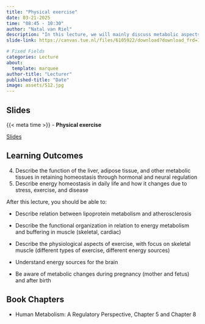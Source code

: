 ```yaml
---
title: "Physical exercise"
date: 03-21-2025
time: "08:45 - 10:30"
author: "Natal van Riel"
description: "In this lecture, we will mainly discuss metabolic aspects of skeletal muscle and exercise."
slide-link: https://canvas.tue.nl/files/6105922/download?download_frd=1

# Fixed Fields
categories: Lecture
about:
  template: marquee
author-title: "Lecturer"
published-title: "Date"
image: assets/512.jpg
---
```


## Slides
::: slide-deck
{{< meta time >}} - **Physical exercise**

::: slides
[Slides]({{< meta slide-link >}})
:::
:::

## Learning Outcomes

::: {.callout-important title="Principal Learning Outcomes:"}
4. Describe the function of the liver, adipose tissue, and other metabolic tissues in retaining homeostasis through hormonal and neural regulation
5. Describe energy homeostasis in daily life and how it changes due to stress, exercise, and disease
:::

After this lecture, you should be able to:

- Describe relation between lipoprotein metabolism and atherosclerosis
- Describe the functional organization in relation to energy metabolism and buffering in muscle (skeletal, cardiac) 
- Describe the physiological aspects of exercise, with focus on skeletal muscle (different types of exercise, different energy sources)

- Understand energy sources for the brain
- Be aware of metabolic changes during pregnancy (mother and fetus) and after birth
<!---Understand how (cell-specific) metabolic pathways relate to physiological function of organs and tissuess-->
<!---Describe fasting and fed metabolism (carbohydrates, lipids, protein) and their transition and regulation (insulin, glucagon)-->
<!---Be aware of some concepts in metabolomics-->

## Book Chapters

- Human Metabolism: A Regulatory Perspective, Chapter 5 and Chapter 8
